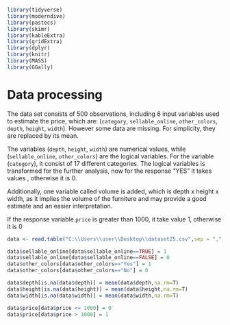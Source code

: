 ```{r libraries, echo = FALSE, warning = FALSE, message = FALSE}
library(tidyverse)
library(moderndive)
library(pastecs)
library(skimr)
library(kableExtra)
library(gridExtra)
library(dplyr)
library(knitr)
library(MASS)
library(GGally)
```

# Data processing {#sec:DP}
The data set consists of 500 observations, including 6 input variables used to estimate the price, which are: (`category`, `sellable_online`, `other_colors`, `depth`, `height`, `width`). However some data are missing. For simplicity, they are replaced by its mean.

The variables (`depth`, `height`, `width`) are numerical values, while (`sellable_online`, `other_colors`) are the logical variables. For the variable (`category`), it consist of 17 different categories. The logical variables is transformed for the further analysis, now for the response "YES" it takes values , otherwise it is 0.

Additionally, one variable called volume is added, which is depth x height x width, as it implies the volume of the furniture and may provide a good estimate and an easier interpretation.

If the response variable `price` is greater than 1000, it take value 1, otherwise it is 0

```{r data, echo = TRUE}
data <- read.table("C:\\Users\\user\\Desktop\\dataset25.csv",sep = ",", header = TRUE)

data$sellable_online[data$sellable_online==TRUE] = 1
data$sellable_online[data$sellable_online==FALSE] = 0
data$other_colors[data$other_colors=="Yes"] = 1
data$other_colors[data$other_colors=="No"] = 0

data$depth[is.na(data$depth)] = mean(data$depth,na.rm=T)
data$height[is.na(data$height)] = mean(data$height,na.rm=T)
data$width[is.na(data$width)] = mean(data$width,na.rm=T)

data$price[data$price <= 1000] = 0
data$price[data$price > 1000] = 1
```